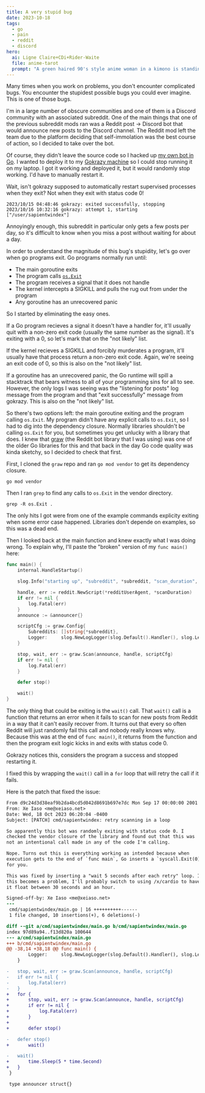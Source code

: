 ```yaml
---
title: A very stupid bug
date: 2023-10-18
tags:
  - go
  - pain
  - reddit
  - discord
hero:
  ai: Ligne Claire+CDi+Rider-Waite
  file: anime-tarot
  prompt: "A green haired 90's style anime woman in a kimono is standing in front of a pagoda. The art style looks like a tarot card."
---
```


Many times when you work on problems, you don't encounter complicated bugs. You encounter the stupidest possible bugs you could ever imagine. This is one of those bugs.

I'm in a large number of obscure communities and one of them is a Discord community with an associated subreddit. One of the main things that one of the previous subreddit mods ran was a Reddit post -> Discord bot that would announce new posts to the Discord channel. The Reddit mod left the team due to the platform deciding that self-immolation was the best course of action, so I decided to take over the bot.

Of course, they didn't leave the source code so I hacked up [my own bot in Go](https://github.com/Xe/x/blob/master/cmd/sapientwindex/main.go). I wanted to deploy it to my [Gokrazy machine](/blog/gokrazy/) so I could stop running it on my laptop. I got it working and deployed it, but it would randomly stop working. I'd have to manually restart it.

<XeblogConv name="Aoi" mood="wut">
  Wait, isn't gokrazy supposed to automatically restart supervised processes when they exit?
</XeblogConv>
<XeblogConv name="Cadey" mood="coffee">
Not when they exit with status code 0!

```
2023/10/15 04:48:46 gokrazy: exited successfully, stopping
2023/10/16 10:32:16 gokrazy: attempt 1, starting ["/user/sapientwindex"]
```

</XeblogConv>

Annoyingly enough, this subreddit in particular only gets a few posts per day, so it's difficult to know when you miss a post without waiting for about a day.

In order to understand the magnitude of this bug's stupidity, let's go over when go programs exit. Go programs normally run until:

- The main goroutine exits
- The program calls [`os.Exit`](https://pkg.go.dev/os/#Exit)
- The program receives a signal that it does not handle
- The kernel intercepts a SIGKILL and pulls the rug out from under the program
- Any goroutine has an unrecovered panic

So I started by eliminating the easy ones.

If a Go program recieves a signal it doesn't have a handler for, it'll usually quit with a non-zero exit code (usually the same number as the signal). It's exiting with a 0, so let's mark that on the "not likely" list.

If the kernel recieves a SIGKILL and forcibly murderates a program, it'll usually have that process return a non-zero exit code. Again, we're seeing an exit code of 0, so this is also on the "not likely" list.

If a goroutine has an unrecovered panic, the Go runtime will spill a stacktrack that bears witness to all of your programming sins for all to see. However, the only logs I was seeing was the "listening for posts" log message from the program and that "exit successfully" message from gokrazy. This is also on the "not likely" list.

So there's two options left: the main goroutine exiting and the program calling `os.Exit`. My program didn't have any explicit calls to `os.Exit`, so I had to dig into the dependency closure. Normally libraries shouldn't be calling `os.Exit` for you, but sometimes you get unlucky with a library that does. I knew that [graw](https://github.com/turnage/graw) (the Reddit bot library that I was using) was one of the older Go libraries for this and that back in the day Go code quality was kinda sketchy, so I decided to check that first.

First, I cloned the `graw` repo and ran `go mod vendor` to get its dependency closure.

```
go mod vendor
```

Then I ran `grep` to find any calls to `os.Exit` in the vendor directory.

```
grep -R os.Exit .
```

The only hits I got were from one of the example commands explicity exiting when some error case happened. Libraries don't depende on examples, so this was a dead end.

Then I looked back at the main function and knew exactly what I was doing wrong. To explain why, I'll paste the "broken" version of my `func main()` here:

```go
func main() {
	internal.HandleStartup()

	slog.Info("starting up", "subreddit", *subreddit, "scan_duration", (*scanDuration).String())

	handle, err := reddit.NewScript(*redditUserAgent, *scanDuration)
	if err != nil {
		log.Fatal(err)
	}
	announce := &announcer{}

	scriptCfg := graw.Config{
		Subreddits: []string{*subreddit},
		Logger:     slog.NewLogLogger(slog.Default().Handler(), slog.LevelInfo),
	}

	stop, wait, err := graw.Scan(announce, handle, scriptCfg)
	if err != nil {
		log.Fatal(err)
	}

	defer stop()

	wait()
}
```

The only thing that could be exiting is the `wait()` call. That `wait()` call is a function that returns an error when it fails to scan for new posts from Reddit in a way that it can't easily recover from. It turns out that every so often Reddit will just randomly fail this call and nobody really knows why. Because this was at the end of `func main()`, it returns from the function and then the program exit logic kicks in and exits with status code 0.

Gokrazy notices this, considers the program a success and stopped restarting it.

I fixed this by wrapping the `wait()` call in a `for` loop that will retry the call if it fails.

Here is the patch that fixed the issue:

```diff
From d9c24d3d38eaf9b2da4bcd5d042d8691b697e7dc Mon Sep 17 00:00:00 2001
From: Xe Iaso <me@xeiaso.net>
Date: Wed, 18 Oct 2023 06:20:04 -0400
Subject: [PATCH] cmd/sapientwindex: retry scanning in a loop

So apparently this bot was randomly exiting with status code 0. I
checked the vendor closure of the library and found out that this was
not an intentional call made in any of the code I'm calling.

Nope. Turns out this is everything working as intended because when
execution gets to the end of `func main`, Go inserts a `syscall.Exit(0)`
for you.

This was fixed by inserting a "wait 5 seconds after each retry" loop. If
this becomes a problem, I'll probably switch to using /x/cardio to have
it float between 30 seconds and an hour.

Signed-off-by: Xe Iaso <me@xeiaso.net>
---
 cmd/sapientwindex/main.go | 16 ++++++++++------
 1 file changed, 10 insertions(+), 6 deletions(-)

diff --git a/cmd/sapientwindex/main.go b/cmd/sapientwindex/main.go
index 97d89a94..f13d820a 100644
--- a/cmd/sapientwindex/main.go
+++ b/cmd/sapientwindex/main.go
@@ -38,14 +38,18 @@ func main() {
 		Logger:     slog.NewLogLogger(slog.Default().Handler(), slog.LevelInfo),
 	}

-	stop, wait, err := graw.Scan(announce, handle, scriptCfg)
-	if err != nil {
-		log.Fatal(err)
-	}
+	for {
+		stop, wait, err := graw.Scan(announce, handle, scriptCfg)
+		if err != nil {
+			log.Fatal(err)
+		}
+
+		defer stop()

-	defer stop()
+		wait()

-	wait()
+		time.Sleep(5 * time.Second)
+	}
 }

 type announcer struct{}
```

<center><XeblogSticker name="Cadey" mood="facepalm" /></center>
